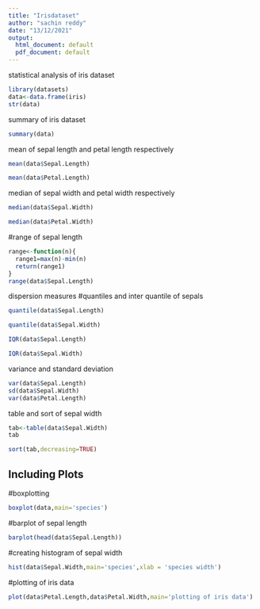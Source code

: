 ---
title: "Irisdataset"
author: "sachin reddy"
date: "13/12/2021"
output:
  html_document: default
  pdf_document: default
---

statistical analysis of iris dataset

```{r}
library(datasets)
data<-data.frame(iris)
str(data)
```


summary of iris dataset

```{r}
summary(data)

```
mean of sepal length and petal length respectively
```{r}
mean(data$Sepal.Length)

mean(data$Petal.Length)

```
median of sepal width and petal width  respectively

```{r}
median(data$Sepal.Width)

median(data$Petal.Width)

```
#range of sepal length

```{r}
range<-function(n){
  range1=max(n)-min(n)
  return(range1)
}
range(data$Sepal.Length)

```
dispersion measures
#quantiles and inter quantile of sepals

```{r}
quantile(data$Sepal.Length)

quantile(data$Sepal.Width)

IQR(data$Sepal.Length)

IQR(data$Sepal.Width)

```
variance and standard deviation
```{r }
var(data$Sepal.Length)
sd(data$Sepal.Width)
var(data$Petal.Length)

```
table  and sort of sepal width
```{r }
tab<-table(data$Sepal.Width)
tab

sort(tab,decreasing=TRUE)


```

## Including Plots

#boxplotting

```{r }
boxplot(data,main='species')

```

#barplot of sepal length
```{r }
barplot(head(data$Sepal.Length))

```






#creating histogram of sepal width
```{r }
hist(data$Sepal.Width,main='species',xlab = 'species width')


```

#plotting of iris data

```{r}
plot(data$Petal.Length,data$Petal.Width,main='plotting of iris data')
```

